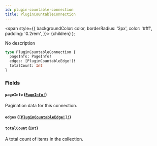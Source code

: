 ```yaml
---
id: plugin-countable-connection
title: PluginCountableConnection
---
```


<span
style={{
      backgroundColor: color,
      borderRadius: '2px',
      color: '#fff',
      padding: '0.2rem',
    }}>
{children}
</span>
);

No description

```graphql
type PluginCountableConnection {
  pageInfo: PageInfo!
  edges: [PluginCountableEdge!]!
  totalCount: Int
}
```

### Fields

#### `pageInfo` ([`PageInfo!`](/api-reference/objects/page-info.mdx))

Pagination data for this connection.

#### `edges` ([`[PluginCountableEdge!]!`](/api-reference/objects/plugin-countable-edge.mdx))

#### `totalCount` ([`Int`](/api-reference/scalars/int.mdx))

A total count of items in the collection.
